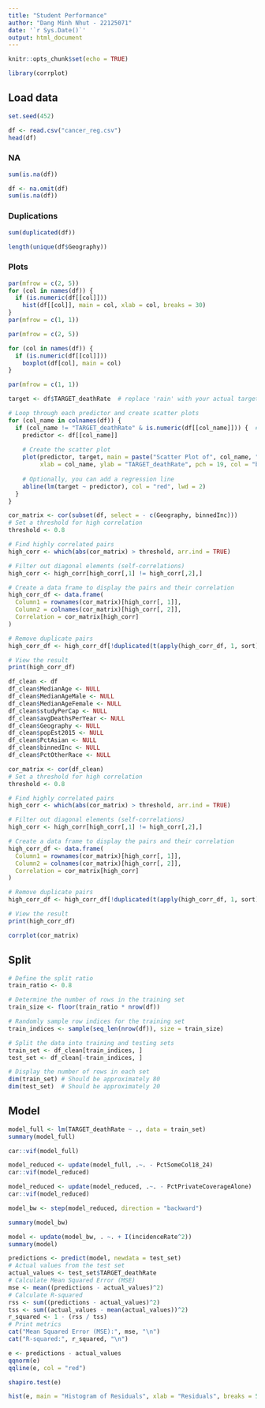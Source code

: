 ```yaml
---
title: "Student Performance"
author: "Dang Minh Nhut - 22125071"
date: '`r Sys.Date()`'
output: html_document
---
```


```r
knitr::opts_chunk$set(echo = TRUE)
```

```r
library(corrplot)
```

## Load data

```r
set.seed(452)
```

```r
df <- read.csv("cancer_reg.csv")
head(df)
```

### NA

```r
sum(is.na(df))
```

```r
df <- na.omit(df)
sum(is.na(df))
```

### Duplications

```r
sum(duplicated(df))
```

```r
length(unique(df$Geography))
```

### Plots

```r
par(mfrow = c(2, 5))
for (col in names(df)) {
  if (is.numeric(df[[col]]))
    hist(df[[col]], main = col, xlab = col, breaks = 30)
}
par(mfrow = c(1, 1))
```

```r
par(mfrow = c(2, 5))

for (col in names(df)) {
  if (is.numeric(df[[col]]))
    boxplot(df[col], main = col)
}

par(mfrow = c(1, 1))
```

```r
target <- df$TARGET_deathRate  # replace 'rain' with your actual target variable name

# Loop through each predictor and create scatter plots
for (col_name in colnames(df)) {
  if (col_name != "TARGET_deathRate" & is.numeric(df[[col_name]])) {  # replace 'rain' with your actual target variable name
    predictor <- df[[col_name]]
    
    # Create the scatter plot
    plot(predictor, target, main = paste("Scatter Plot of", col_name, "vs", "TARGET_deathRate"),
         xlab = col_name, ylab = "TARGET_deathRate", pch = 19, col = "blue")
    
    # Optionally, you can add a regression line
    abline(lm(target ~ predictor), col = "red", lwd = 2)
  }
}
```

```r
cor_matrix <- cor(subset(df, select = - c(Geography, binnedInc)))
# Set a threshold for high correlation
threshold <- 0.8

# Find highly correlated pairs
high_corr <- which(abs(cor_matrix) > threshold, arr.ind = TRUE)

# Filter out diagonal elements (self-correlations)
high_corr <- high_corr[high_corr[,1] != high_corr[,2],]

# Create a data frame to display the pairs and their correlation
high_corr_df <- data.frame(
  Column1 = rownames(cor_matrix)[high_corr[, 1]],
  Column2 = colnames(cor_matrix)[high_corr[, 2]],
  Correlation = cor_matrix[high_corr]
)

# Remove duplicate pairs
high_corr_df <- high_corr_df[!duplicated(t(apply(high_corr_df, 1, sort))), ]

# View the result
print(high_corr_df)
```

```r
df_clean <- df
df_clean$MedianAge <- NULL
df_clean$MedianAgeMale <- NULL
df_clean$MedianAgeFemale <- NULL
df_clean$studyPerCap <- NULL
df_clean$avgDeathsPerYear <- NULL
df_clean$Geography <- NULL
df_clean$popEst2015 <- NULL
df_clean$PctAsian <- NULL
df_clean$binnedInc <- NULL
df_clean$PctOtherRace <- NULL
```

```r
cor_matrix <- cor(df_clean)
# Set a threshold for high correlation
threshold <- 0.8

# Find highly correlated pairs
high_corr <- which(abs(cor_matrix) > threshold, arr.ind = TRUE)

# Filter out diagonal elements (self-correlations)
high_corr <- high_corr[high_corr[,1] != high_corr[,2],]

# Create a data frame to display the pairs and their correlation
high_corr_df <- data.frame(
  Column1 = rownames(cor_matrix)[high_corr[, 1]],
  Column2 = colnames(cor_matrix)[high_corr[, 2]],
  Correlation = cor_matrix[high_corr]
)

# Remove duplicate pairs
high_corr_df <- high_corr_df[!duplicated(t(apply(high_corr_df, 1, sort))), ]

# View the result
print(high_corr_df)
```

```r
corrplot(cor_matrix)
```

## Split

```r
# Define the split ratio
train_ratio <- 0.8

# Determine the number of rows in the training set
train_size <- floor(train_ratio * nrow(df))

# Randomly sample row indices for the training set
train_indices <- sample(seq_len(nrow(df)), size = train_size)

# Split the data into training and testing sets
train_set <- df_clean[train_indices, ]
test_set <- df_clean[-train_indices, ]

# Display the number of rows in each set
dim(train_set) # Should be approximately 80
dim(test_set)  # Should be approximately 20
```

## Model

```r
model_full <- lm(TARGET_deathRate ~ ., data = train_set)
summary(model_full)
```

```r
car::vif(model_full)
```

```r
model_reduced <- update(model_full, .~. - PctSomeCol18_24)
car::vif(model_reduced)
```

```r
model_reduced <- update(model_reduced, .~. - PctPrivateCoverageAlone)
car::vif(model_reduced)
```

```r
model_bw <- step(model_reduced, direction = "backward")
```

```r
summary(model_bw)
```

```r
model <- update(model_bw, . ~. + I(incidenceRate^2))
summary(model)
```

```r
predictions <- predict(model, newdata = test_set)
# Actual values from the test set 
actual_values <- test_set$TARGET_deathRate
# Calculate Mean Squared Error (MSE) 
mse <- mean((predictions - actual_values)^2)  
# Calculate R-squared 
rss <- sum((predictions - actual_values)^2) 
tss <- sum((actual_values - mean(actual_values))^2) 
r_squared <- 1 - (rss / tss)  
# Print metrics 
cat("Mean Squared Error (MSE):", mse, "\n") 
cat("R-squared:", r_squared, "\n")
```

```r
e <- predictions - actual_values
qqnorm(e)
qqline(e, col = "red")
```

```r
shapiro.test(e)
```

```r
hist(e, main = "Histogram of Residuals", xlab = "Residuals", breaks = 50)
```
